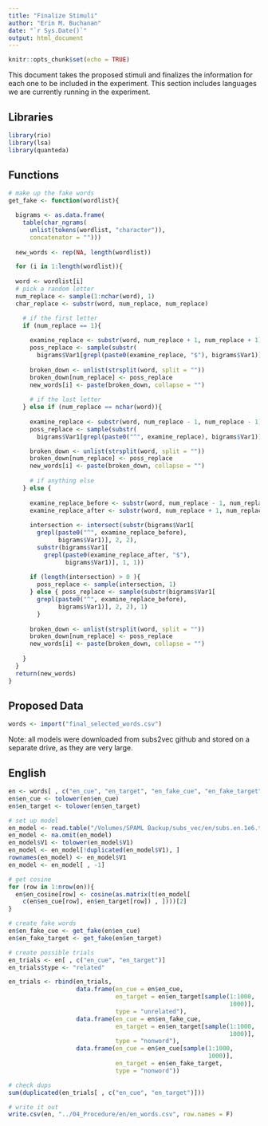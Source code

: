 ```yaml
---
title: "Finalize Stimuli"
author: "Erin M. Buchanan"
date: "`r Sys.Date()`"
output: html_document
---
```


```r
knitr::opts_chunk$set(echo = TRUE)
```

This document takes the proposed stimuli and finalizes the information for each one to be included in the experiment. This section includes languages we are currently running in the experiment. 

## Libraries

```r
library(rio)
library(lsa)
library(quanteda)
```

## Functions

```r
# make up the fake words 
get_fake <- function(wordlist){

  bigrams <- as.data.frame(
    table(char_ngrams(
      unlist(tokens(wordlist, "character")), 
      concatenator = "")))
  
  new_words <- rep(NA, length(wordlist))

  for (i in 1:length(wordlist)){
  
  word <- wordlist[i]
  # pick a random letter
  num_replace <- sample(1:nchar(word), 1)
  char_replace <- substr(word, num_replace, num_replace)

    # if the first letter
    if (num_replace == 1){
      
      examine_replace <- substr(word, num_replace + 1, num_replace + 1)
      poss_replace <- sample(substr(
        bigrams$Var1[grepl(paste0(examine_replace, "$"), bigrams$Var1)], 1, 1),1)
      
      broken_down <- unlist(strsplit(word, split = ""))
      broken_down[num_replace] <- poss_replace
      new_words[i] <- paste(broken_down, collapse = "")
      
      # if the last letter
    } else if (num_replace == nchar(word)){
      
      examine_replace <- substr(word, num_replace - 1, num_replace - 1)
      poss_replace <- sample(substr(
        bigrams$Var1[grepl(paste0("^", examine_replace), bigrams$Var1)], 2, 2),1)

      broken_down <- unlist(strsplit(word, split = ""))
      broken_down[num_replace] <- poss_replace
      new_words[i] <- paste(broken_down, collapse = "")
      
      # if anything else 
    } else {
      
      examine_replace_before <- substr(word, num_replace - 1, num_replace - 1)
      examine_replace_after <- substr(word, num_replace + 1, num_replace + 1)
      
      intersection <- intersect(substr(bigrams$Var1[
        grepl(paste0("^", examine_replace_before), 
              bigrams$Var1)], 2, 2),
        substr(bigrams$Var1[
          grepl(paste0(examine_replace_after, "$"), 
                bigrams$Var1)], 1, 1))
      
      if (length(intersection) > 0 ){
        poss_replace <- sample(intersection, 1)
      } else { poss_replace <- sample(substr(bigrams$Var1[
        grepl(paste0("^", examine_replace_before), 
              bigrams$Var1)], 2, 2), 1)
        }
      
      broken_down <- unlist(strsplit(word, split = ""))
      broken_down[num_replace] <- poss_replace
      new_words[i] <- paste(broken_down, collapse = "")
    
    }
  }
  return(new_words) 
}
```


## Proposed Data

```r
words <- import("final_selected_words.csv")
```

Note: all models were downloaded from subs2vec github and stored on a separate drive, as they are very large. 

## English

```r
en <- words[ , c("en_cue", "en_target", "en_fake_cue", "en_fake_target", "en_cosine")]
en$en_cue <- tolower(en$en_cue)
en$en_target <- tolower(en$en_target)

# set up model
en_model <- read.table("/Volumes/SPAML Backup/subs_vec/en/subs.en.1e6.txt", quote="\"")
en_model <- na.omit(en_model)
en_model$V1 <- tolower(en_model$V1)
en_model <- en_model[!duplicated(en_model$V1), ]
rownames(en_model) <- en_model$V1
en_model <- en_model[ , -1]

# get cosine
for (row in 1:nrow(en)){
  en$en_cosine[row] <- cosine(as.matrix(t(en_model[
    c(en$en_cue[row], en$en_target[row]) , ])))[2]
}

# create fake words 
en$en_fake_cue <- get_fake(en$en_cue)
en$en_fake_target <- get_fake(en$en_target)

# create possible trials 
en_trials <- en[ , c("en_cue", "en_target")]
en_trials$type <- "related"

en_trials <- rbind(en_trials,
                   data.frame(en_cue = en$en_cue, 
                              en_target = en$en_target[sample(1:1000, 
                                                              1000)],
                              type = "unrelated"), 
                   data.frame(en_cue = en$en_fake_cue, 
                              en_target = en$en_target[sample(1:1000, 
                                                              1000)],
                              type = "nonword"),
                   data.frame(en_cue = en$en_cue[sample(1:1000,
                                                        1000)], 
                              en_target = en$en_fake_target,
                              type = "nonword"))

# check dups
sum(duplicated(en_trials[ , c("en_cue", "en_target")]))

# write it out 
write.csv(en, "../04_Procedure/en/en_words.csv", row.names = F)
```


